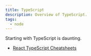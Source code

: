 ```yaml
---
title: TypeScript
description: Overview of TypeScript.
tags:
  - node
---
```


Starting with TypeScript is daunting.

- [React TypeScript Cheatsheets](https://react-typescript-cheatsheet.netlify.app/)
